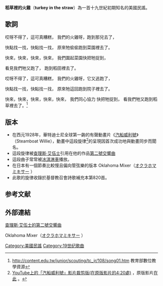 '''稻草裡的火雞'''（'''turkey in the straw'''）為一首十九世紀初期知名的美國民謠。

== 歌詞 ==

哎呀不得了，這可真糟糕， 
我們的火雞呀，跑到那兒去了，

快點找一找，快點找一找，
原來牠偷偷跑到菜園裡去了。

快來，快來，快來，快來，
我們圍起菜園快把牠捉到，

看見我們牠又跑了， 
跑到稻田裡去了。

哎呀不得了，這可真糟糕，
我們的火雞呀，它又逃跑了，

快點找一找，快點找一找，
原來牠這回跑到院子裡去了。 

快來，快來，快來，快來，快來，
我們同心協力 快把牠捉到，
看我們牠又跑到稻草裡去了。<ref name="t1">[http://content.edu.tw/junior/scouting/tc_jr/108/song01.htm http://content.edu.tw/junior/scouting/tc_jr/108/song01.htm] {{Wayback|url=http://content.edu.tw/junior/scouting/tc_jr/108/song01.htm |date=20131205132326 }}教育部數位教學資源</ref>

== 版本 ==
*在西元1928年，華特迪士尼全球第一齣的有聲動畫片《[[汽船威利号|汽船威利號]]》（Steamboat Willie），動畫中這段旋律<ref name="t2">[https://www.youtube.com/watch?v=YVLxmDwdpOI YouTube上的「汽船威利號」影片裁剪版(在原版影片的4:20處)] {{Wayback|url=https://www.youtube.com/watch?v=YVLxmDwdpOI |date=20160321233504 }}，原版影片[https://www.youtube.com/watch?v=BBgghnQF6E4 在此] {{Wayback|url=https://www.youtube.com/watch?v=BBgghnQF6E4 |date=20141218080916 }}。</ref>的呈現因首次成功地與動畫同步而聞名。
*這段旋律被[[查理斯·艾伍士|查理斯·艾伍士]]引用在他的作品[https://en.wikipedia.org/wiki/Symphony_No._2_(Ives) 第二號交響曲] {{Wayback|url=https://en.wikipedia.org/wiki/Symphony_No._2_(Ives) |date=20150326224139 }}
*這段曲子常常被[[冰淇淋車|冰淇淋車]]播放。
*在日本有一個節奏比較慢且偏向管弦樂的版本 Oklahoma Mixer（[https://ja.wikipedia.org/wiki/%E3%82%AA%E3%82%AF%E3%83%A9%E3%83%9B%E3%83%9E%E3%83%9F%E3%82%AD%E3%82%B5%E3%83%BC オクラホマミキサー] {{Wayback|url=https://ja.wikipedia.org/wiki/%E3%82%AA%E3%82%AF%E3%83%A9%E3%83%9B%E3%83%9E%E3%83%9F%E3%82%AD%E3%82%B5%E3%83%BC |date=20141223061213 }}）
*此歌的旋律收錄於基督教召會詩歌補充本第820首。

== 参考文献 ==
{{reflist}}

== 外部連結 ==

[https://en.wikipedia.org/wiki/Symphony_No._2_(Ives) 查理斯·艾伍士的第二號交響曲] {{Wayback|url=https://en.wikipedia.org/wiki/Symphony_No._2_(Ives) |date=20150326224139 }}

Oklahoma Mixer（[https://ja.wikipedia.org/wiki/%E3%82%AA%E3%82%AF%E3%83%A9%E3%83%9B%E3%83%9E%E3%83%9F%E3%82%AD%E3%82%B5%E3%83%BC オクラホマミキサー] {{Wayback|url=https://ja.wikipedia.org/wiki/%E3%82%AA%E3%82%AF%E3%83%A9%E3%83%9B%E3%83%9E%E3%83%9F%E3%82%AD%E3%82%B5%E3%83%BC |date=20141223061213 }}）

[[Category:美國民謠|Category:美國民謠]]
[[Category:19世纪歌曲|Category:19世纪歌曲]]